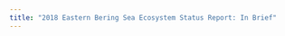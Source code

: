 ```yaml
---
title: "2018 Eastern Bering Sea Ecosystem Status Report: In Brief"
---
```


<script src='https://d3js.org/d3.v5.min.js'></script>
<script src='infographiq.js'></script>

<div id='svg'></div>

<script>
link_svg(svg='svg/ebs.svg', csv='svg/ebs_links.csv');
</script>
